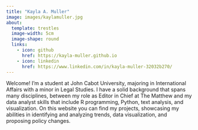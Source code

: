 ```yaml
---
title: "Kayla A. Muller"
image: images/kaylamuller.jpg
about:
  template: trestles
  image-width: 5cm
  image-shape: round
  links:
    - icon: github
      href: https://kayla-muller.github.io
    - icon: linkedin
      href: https://www.linkedin.com/in/kayla-muller-32032b270/
---
```


Welcome! I'm a student at John Cabot University, majoring in International Affairs with a minor in Legal Studies. I have a solid background that spans many disciplines, between my role as Editor in Chief at The Matthew and my data analyst skills that include R programming, Python, text analysis, and visualization. On this website you can find my projects, showcasing my abilities in identifying and analyzing trends, data visualization, and proposing policy changes. 


